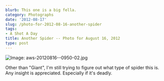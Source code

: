 ```yaml
---
blurb: This one is a big fella.
category: Photographs
date: '2012-08-17'
slug: /photo-for-2012-08-16-another-spider
tags:
- A Shot A Day
title: Another Spider -- Photo for August 16, 2012
type: post
---
```



![Image: aws-20120816--0950-02.jpg](/aws-20120816--0950-02.jpg)

Other than "Giant", I'm still trying to figure out what type of spider this is. Any insight is appreciated. Especially if it's deadly.